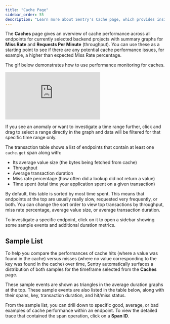 ```yaml
---
title: "Cache Page"
sidebar_order: 55
description: "Learn more about Sentry's Cache page, which provides insights into cache utilization and latency, so you can investigate potential cache performance issues."
---
```


The **Caches** page gives an overview of cache performance across all endpoints for currently selected backend projects with summary graphs for **Miss Rate** and **Requests Per Minute** (throughput). You can use these as a starting point to see if there are any potential cache performance issues, for example, a higher than expected Miss Rate percentage.

The gif below demonstrates how to use performance monitoring for caches.
<div style={{"height":"0px","paddingBottom":"calc(56.8359% + 41px)","position":"relative","width":"100%"}}>
  <iframe
    src="https://demo.arcade.software/wWxTT19VRB7pkyV3oHwm?embed&show_copy_link=true"
    frameborder="0"
    loading="lazy"
    webkitallowfullscreen
    mozallowfullscreen
    allowfullscreen
    style={{"colorScheme":"light","height":"100%","left":"0px","position":"absolute","top":"0px","width":"100%"}}
    title="Performance -> Caches Module Walkthrough"
  ></iframe>
</div>


 If you see an anomaly or want to investigate a time range further, click and drag to select a range directly in the graph and data will be filtered for that specific time range only.

The transaction table shows a list of endpoints that contain at least one `cache.get` span along with:

- Its average value size (the bytes being fetched from cache)
- Throughput
- Average transaction duration
- Miss rate percentage (how often did a lookup did not return a value)
- Time spent (total time your application spent on a given transaction)

By default, this table is sorted by most time spent. This means that endpoints at the top are usually really slow, requested very frequently, or both. You can change the sort order to view top transactions by throughput, miss rate percentage, average value size, or average transaction duration.

To investigate a specific endpoint, click on it to open a sidebar showing some sample events and additional duration metrics.

## Sample List

To help you compare the performances of cache hits (where a value was found in the cache) versus misses (where no value corresponding to the key was found in the cache) over time, Sentry automatically surfaces a distribution of both samples for the timeframe selected from the **Caches** page.

These sample events are shown as triangles in the average duration graphs at the top. These sample events are also listed in the table below, along with their spans, key, transaction duration, and hit/miss status.

From the sample list, you can drill down to specific good, average, or bad examples of cache performance within an endpoint. To view the detailed trace that contained the span operation, click on a **Span ID**.
